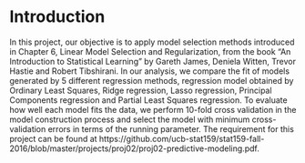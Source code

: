 
# Introduction

In this project, our objective is to apply model selection methods introduced in Chapter 6, Linear Model Selection and Regularization, from the book "An Introduction to Statistical Learning" by Gareth James, Deniela Witten, Trevor Hastie and Robert Tibshirani. In our analysis, we compare the fit of models generated by 5 different regression methods, regression model obtained by Ordinary Least Squares, Ridge regression, Lasso regression, Principal Components regression and Partial Least Squares regression. To evaluate how well each model fits the data, we perform 10-fold cross validation in the model construction process and select the model with minimum cross-validation errors in terms of the running parameter. The requirement for this project can be found at https://github.com/ucb-stat159/stat159-fall-2016/blob/master/projects/proj02/proj02-predictive-modeling.pdf. 